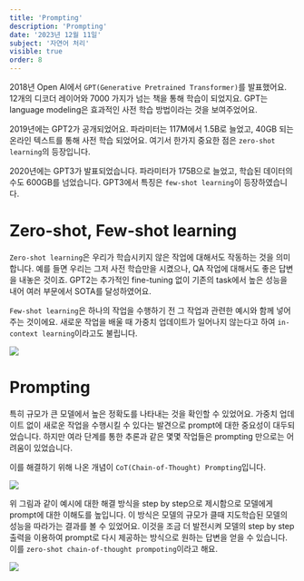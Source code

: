 ```yaml
---
title: 'Prompting'
description: 'Prompting'
date: '2023년 12월 11일'
subject: '자연어 처리'
visible: true
order: 8
---
```


2018년 Open AI에서 `GPT(Generative Pretrained Transformer)`를 발표했어요.
12개의 디코더 레이어와 7000 가지가 넘는 책을 통해 학습이 되었지요.
GPT는 language modeling은 효과적인 사전 학습 방법이라는 것을 보여주었어요.

2019년에는 GPT2가 공개되었어요.
파라미터는 117M에서 1.5B로 늘었고, 40GB 되는 온라인 텍스트를 통해 사전 학습 되었어요.
여기서 한가지 중요한 점은 `zero-shot learning`의 등장입니다.

2020년에는 GPT3가 발표되었습니다.
파라미터가 175B으로 늘었고, 학습된 데이터의 수도 600GB를 넘었습니다.
GPT3에서 특징은 `few-shot learning`이 등장하였습니다.

# Zero-shot, Few-shot learning

`Zero-shot learning`은 우리가 학습시키지 않은 작업에 대해서도 작동하는 것을 의미합니다.
예를 들면 우리는 그저 사전 학습만을 시켰으나, QA 작업에 대해서도 좋은 답변을 내놓은 것이죠.
GPT2는 추가적인 fine-tuning 없이 기존의 task에서 높은 성능을 내어 여러 부문에서 SOTA를 달성하였어요.

`Few-shot learning`은 하나의 작업을 수행하기 전 그 작업과 관련한 예시와 함께 넣어주는 것이에요.
새로운 작업을 배울 때 가중치 업데이트가 일어나지 않는다고 하여 `in-context learning`이라고도 불립니다.

![](00.png)

# Prompting

특히 규모가 큰 모델에서 높은 정확도를 나타내는 것을 확인할 수 있었어요.
가중치 업데이트 없이 새로운 작업을 수행시킬 수 있다는 발견으로 prompt에 대한 중요성이 대두되었습니다.
하지만 여라 단계를 통한 추론과 같은 몇몇 작업들은 prompting 만으로는 어려움이 있었습니다.

이를 해결하기 위해 나온 개념이 `CoT(Chain-of-Thought) Prompting`입니다.

![](01.png)

위 그림과 같이 예시에 대한 해결 방식을 step by step으로 제시함으로 모델에게 prompt에 대한 이해도를 높입니다.
이 방식은 모델의 규모가 클때 지도학습된 모델의 성능을 따라가는 결과를 볼 수 있었어요.
이것을 조금 더 발전시켜 모델의 step by step 출력을 이용하여 prompt로 다시 제공하는 방식으로 원하는 답변을 얻을 수 있습니다.
이를 `zero-shot chain-of-thought prompoting`이라고 해요.

![](02.png)
